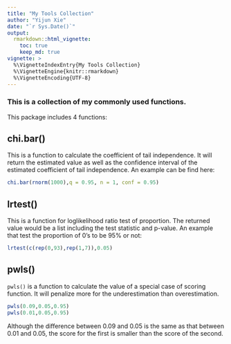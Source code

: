 ```yaml
---
title: "My Tools Collection"
author: "Yijun Xie"
date: "`r Sys.Date()`"
output:
  rmarkdown::html_vignette:
    toc: true
    keep_md: true
vignette: >
  %\VignetteIndexEntry{My Tools Collection}
  %\VignetteEngine{knitr::rmarkdown}
  %\VignetteEncoding{UTF-8}
---
```


### This is a collection of my commonly used functions.

This package includes 4 functions:

## chi.bar()
This is a function to calculate the coefficient of tail independence. It will return the estimated value as well as the confidence interval of the estimated coefficient of tail independence.
An example can be find here:
```r
chi.bar(rnorm(1000),q = 0.95, n = 1, conf = 0.95)
```

## lrtest()
This is a function for loglikelihood ratio test of proportion. The returned value would be a list including the test statistic and p-value. An example that test the proportion of 0's to be 95\% or not:
```r
lrtest(c(rep(0,93),rep(1,7)),0.05)  
```

## pwls()
`pwls()` is a function to calculate the value of a special case of scoring function. It will penalize more for the underestimation than overestimation.
```r
pwls(0.09,0.05,0.95)
pwls(0.01,0.05,0.95)
```
Although the difference between 0.09 and 0.05 is the same as that between 0.01 and 0.05, the score for the first is smaller than the score of the second.

